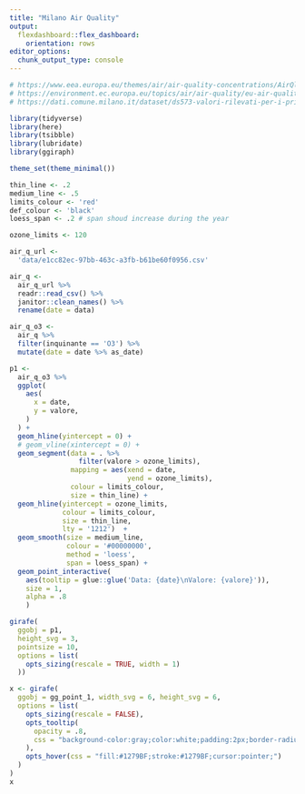 ```yaml
---
title: "Milano Air Quality"
output: 
  flexdashboard::flex_dashboard:
    orientation: rows
editor_options: 
  chunk_output_type: console
---
```


```r
# https://www.eea.europa.eu/themes/air/air-quality-concentrations/AirQlimitvalues.png
# https://environment.ec.europa.eu/topics/air/air-quality/eu-air-quality-standards_en
# https://dati.comune.milano.it/dataset/ds573-valori-rilevati-per-i-principali-inquinanti-dell-aria
```


```r
library(tidyverse)
library(here)
library(tsibble)
library(lubridate)
library(ggiraph)

theme_set(theme_minimal())

thin_line <- .2
medium_line <- .5
limits_colour <- 'red'
def_colour <- 'black'
loess_span <- .2 # span shoud increase during the year
```

```r
ozone_limits <- 120
```


```r
air_q_url <-
  'data/e1cc82ec-97bb-463c-a3fb-b61be60f0956.csv'

air_q <- 
  air_q_url %>% 
  readr::read_csv() %>% 
  janitor::clean_names() %>% 
  rename(date = data)

air_q_o3 <- 
  air_q %>% 
  filter(inquinante == 'O3') %>% 
  mutate(date = date %>% as_date)

```

```r

p1 <- 
  air_q_o3 %>% 
  ggplot(
    aes(
      x = date,
      y = valore,
    )
  ) +
  geom_hline(yintercept = 0) +
  # geom_vline(xintercept = 0) +
  geom_segment(data = . %>% 
                 filter(valore > ozone_limits),
               mapping = aes(xend = date,
                             yend = ozone_limits),
               colour = limits_colour,
               size = thin_line) +
  geom_hline(yintercept = ozone_limits,
             colour = limits_colour,
             size = thin_line, 
             lty = '1212')  +
  geom_smooth(size = medium_line,
              colour = '#00000000',
              method = 'loess',
              span = loess_span) +
  geom_point_interactive(
    aes(tooltip = glue::glue('Data: {date}\nValore: {valore}')),
    size = 1,
    alpha = .8
    )

girafe(
  ggobj = p1,
  height_svg = 3,
  pointsize = 10,
  options = list(
    opts_sizing(rescale = TRUE, width = 1)
  ))
```

```r


x <- girafe(
  ggobj = gg_point_1, width_svg = 6, height_svg = 6,
  options = list(
    opts_sizing(rescale = FALSE),
    opts_tooltip(
      opacity = .8,
      css = "background-color:gray;color:white;padding:2px;border-radius:2px;"
    ),
    opts_hover(css = "fill:#1279BF;stroke:#1279BF;cursor:pointer;")
  )
)
x
```


